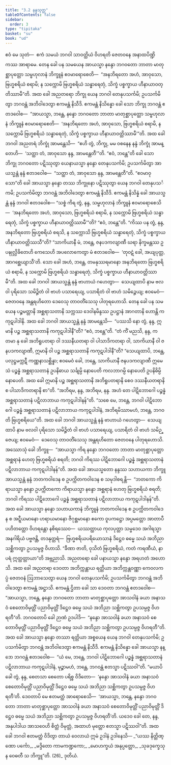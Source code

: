```yaml
---
title: "3.2 နန္ဒသုတ္တ"
tableOfContents: false
sidebar:
  order: 3
type: "tipitaka"
basket: "su"
book: "ud"
---
```



<DynamicBreadcrumb />

<Division number="22" book="ud">

<Paragraph number="158" book="ud">
ဧဝံ မေ သုတံ—  ဧကံ သမယံ ဘဂဝါ သာဝတ္ထိယံ ဝိဟရတိ ဇေတဝနေ အနာထပိဏ္ဍိကဿ အာရာမေ. တေန ခေါ ပန သမယေန အာယသ္မာ နန္ဒော ဘဂဝတော ဘာတာ မာတုစ္ဆာပုတ္တော သမ္ဗဟုလာနံ ဘိက္ခူနံ ဧဝမာရောစေတိ—  “အနဘိရတော အဟံ, အာဝုသော, ဗြဟ္မစရိယံ စရာမိ; န သက္ကောမိ ဗြဟ္မစရိယံ သန္ဓာရေတုံ, သိက္ခံ ပစ္စက္ခာယ ဟီနာယာဝတ္တိဿာမီ”တိ.
</Paragraph>

<Paragraph number="159" book="ud">
အထ ခေါ အညတရော ဘိက္ခု ယေန ဘဂဝါ တေနုပသင်္ကမိ; ဥပသင်္ကမိတွာ ဘဂဝန္တံ အဘိဝါဒေတွာ ဧကမန္တံ နိသီဒိ. ဧကမန္တံ နိသိန္နော ခေါ သော ဘိက္ခု ဘဂဝန္တံ ဧတဒဝေါစ—  “အာယသ္မာ, ဘန္တေ, နန္ဒော ဘဂဝတော ဘာတာ မာတုစ္ဆာပုတ္တော သမ္ဗဟုလာနံ ဘိက္ခူနံ ဧဝမာရောစေတိ—  ‘အနဘိရတော အဟံ, အာဝုသော, ဗြဟ္မစရိယံ စရာမိ, န သက္ကောမိ ဗြဟ္မစရိယံ သန္ဓာရေတုံ, သိက္ခံ ပစ္စက္ခာယ ဟီနာယာဝတ္တိဿာမီ’”တိ.
</Paragraph>

<Paragraph number="160" book="ud">
အထ ခေါ ဘဂဝါ အညတရံ ဘိက္ခုံ အာမန္တေသိ—  “ဧဟိ တွံ, ဘိက္ခု, မမ ဝစနေန နန္ဒံ ဘိက္ခုံ အာမန္တေဟိ—  ‘သတ္ထာ တံ, အာဝုသော နန္ဒ, အာမန္တေတီ’”တိ. “ဧဝံ, ဘန္တေ”တိ ခေါ သော ဘိက္ခု ဘဂဝတော ပဋိဿုတွာ ယေနာယသ္မာ နန္ဒော တေနုပသင်္ကမိ; ဥပသင်္ကမိတွာ အာယသ္မန္တံ နန္ဒံ ဧတဒဝေါစ—  “သတ္ထာ တံ, အာဝုသော နန္ဒ, အာမန္တေတီ”တိ.
</Paragraph>

<Paragraph number="161" book="ud">
“ဧဝမာဝုသော”တိ ခေါ အာယသ္မာ နန္ဒော တဿ ဘိက္ခုနော ပဋိဿုတွာ ယေန ဘဂဝါ တေနုပသင်္ကမိ; ဥပသင်္ကမိတွာ ဘဂဝန္တံ အဘိဝါဒေတွာ ဧကမန္တံ နိသီဒိ. ဧကမန္တံ နိသိန္နံ ခေါ အာယသ္မန္တံ နန္ဒံ ဘဂဝါ ဧတဒဝေါစ—
</Paragraph>

<Paragraph number="162" book="ud">
“သစ္စံ ကိရ တွံ, နန္ဒ, သမ္ဗဟုလာနံ ဘိက္ခူနံ ဧဝမာရောစေသိ—  ‘အနဘိရတော အဟံ, အာဝုသော, ဗြဟ္မစရိယံ စရာမိ, န သက္ကောမိ ဗြဟ္မစရိယံ သန္ဓာရေတုံ, သိက္ခံ ပစ္စက္ခာယ ဟီနာယာဝတ္တိဿာမီ’”တိ? “ဧဝံ, ဘန္တေ”တိ.
</Paragraph>

<Paragraph number="163" book="ud">
“ကိဿ ပန တွံ, နန္ဒ, အနဘိရတော ဗြဟ္မစရိယံ စရသိ, န သက္ကောသိ ဗြဟ္မစရိယံ သန္ဓာရေတုံ, သိက္ခံ ပစ္စက္ခာယ ဟီနာယာဝတ္တိဿသီ”တိ? “သာကိယာနီ မံ, ဘန္တေ, ဇနပဒကလျာဏီ ဃရာ နိက္ခမန္တဿ ဥပဍ္ဎုလ္လိခိတေဟိ ကေသေဟိ အပလောကေတွာ မံ ဧတဒဝေါစ—  ‘တုဝဋံ ခေါ, အယျပုတ္တ, အာဂစ္ဆေယျာသီ’တိ. သော ခေါ အဟံ, ဘန္တေ, တမနုဿရမာနော အနဘိရတော ဗြဟ္မစရိယံ စရာမိ, န သက္ကောမိ ဗြဟ္မစရိယံ သန္ဓာရေတုံ, သိက္ခံ ပစ္စက္ခာယ ဟီနာယာဝတ္တိဿာမီ”တိ.
</Paragraph>

<Paragraph number="164" book="ud">
အထ ခေါ ဘဂဝါ အာယသ္မန္တံ နန္ဒံ ဗာဟာယံ ဂဟေတွာ—  သေယျထာပိ နာမ ဗလဝါ ပုရိသော သမိဉ္ဇိတံ ဝါ ဗာဟံ ပသာရေယျ, ပသာရိတံ ဝါ ဗာဟံ သမိဉ္ဇေယျ; ဧဝမေဝံ—  ဇေတဝနေ အန္တရဟိတော ဒေဝေသု တာဝတိံသေသု ပါတုရဟောသိ.
</Paragraph>

<Paragraph number="165" book="ud">
တေန ခေါ ပန သမယေန ပဉ္စမတ္တာနိ အစ္ဆရာသတာနိ သက္ကဿ ဒေဝါနမိန္ဒဿ ဥပဋ္ဌာနံ အာဂတာနိ ဟောန္တိ ကကုဋပါဒါနိ. အထ ခေါ ဘဂဝါ အာယသ္မန္တံ နန္ဒံ အာမန္တေသိ—  “ပဿသိ နော တွံ, နန္ဒ, ဣမာနိ ပဉ္စ အစ္ဆရာသတာနိ ကကုဋပါဒါနီ”တိ? “ဧဝံ, ဘန္တေ”တိ.
</Paragraph>

<Paragraph number="166" book="ud">
“တံ ကိံ မညသိ, နန္ဒ, ကတမာ နု ခေါ အဘိရူပတရာ ဝါ ဒဿနီယတရာ ဝါ ပါသာဒိကတရာ ဝါ, သာကိယာနီ ဝါ ဇနပဒကလျာဏီ, ဣမာနိ ဝါ ပဉ္စ အစ္ဆရာသတာနိ ကကုဋပါဒါနီ”တိ? “သေယျထာပိ, ဘန္တေ, ပလုဋ္ဌမက္ကဋီ ကဏ္ဏနာသစ္ဆိန္နာ; ဧဝမေဝံ ခေါ, ဘန္တေ, သာကိယာနီ ဇနပဒကလျာဏီ ဣမေသံ ပဉ္စန္နံ အစ္ဆရာသတာနံ ဥပနိဓာယ သင်္ချမ္ပိ နောပေတိ ကလဘာဂမ္ပိ နောပေတိ ဥပနိဓိမ္ပိ နောပေတိ. အထ ခေါ ဣမာနိ ပဉ္စ အစ္ဆရာသတာနိ အဘိရူပတရာနိ စေဝ ဒဿနီယတရာနိ စ ပါသာဒိကတရာနိ စာ”တိ.
</Paragraph>

<Paragraph number="167" book="ud">
“အဘိရမ, နန္ဒ, အဘိရမ, နန္ဒ. အဟံ တေ ပါဋိဘောဂေါ ပဉ္စန္နံ အစ္ဆရာသတာနံ ပဋိလာဘာယ ကကုဋပါဒါနန်”တိ. “သစေ မေ, ဘန္တေ, ဘဂဝါ ပါဋိဘောဂေါ ပဉ္စန္နံ အစ္ဆရာသတာနံ ပဋိလာဘာယ ကကုဋပါဒါနံ, အဘိရမိဿာမဟံ, ဘန္တေ, ဘဂဝတိ ဗြဟ္မစရိယေ”တိ.
</Paragraph>

<Paragraph number="168" book="ud">
အထ ခေါ ဘဂဝါ အာယသ္မန္တံ နန္ဒံ ဗာဟာယံ ဂဟေတွာ—  သေယျထာပိ နာမ ဗလဝါ ပုရိသော သမိဉ္ဇိတံ ဝါ ဗာဟံ ပသာရေယျ, ပသာရိတံ ဝါ ဗာဟံ သမိဉ္ဇေယျ; ဧဝမေဝံ—  ဒေဝေသု တာဝတိံသေသု အန္တရဟိတော ဇေတဝနေ ပါတုရဟောသိ.
</Paragraph>

<Paragraph number="169" book="ud">
အဿောသုံ ခေါ ဘိက္ခူ—  “အာယသ္မာ ကိရ နန္ဒော ဘဂဝတော ဘာတာ မာတုစ္ဆာပုတ္တော အစ္ဆရာနံ ဟေတု ဗြဟ္မစရိယံ စရတိ; ဘဂဝါ ကိရဿ ပါဋိဘောဂေါ ပဉ္စန္နံ အစ္ဆရာသတာနံ ပဋိလာဘာယ ကကုဋပါဒါနန်”တိ.
</Paragraph>

<Paragraph number="170" book="ud">
အထ ခေါ အာယသ္မတော နန္ဒဿ သဟာယကာ ဘိက္ခူ အာယသ္မန္တံ နန္ဒံ ဘတကဝါဒေန စ ဥပက္ကိတကဝါဒေန စ သမုဒါစရန္တိ—  “ဘတကော ကိရာယသ္မာ နန္ဒော ဥပက္ကိတကော ကိရာယသ္မာ နန္ဒော အစ္ဆရာနံ ဟေတု ဗြဟ္မစရိယံ စရတိ; ဘဂဝါ ကိရဿ ပါဋိဘောဂေါ ပဉ္စန္နံ အစ္ဆရာသတာနံ ပဋိလာဘာယ ကကုဋပါဒါနန်”တိ.
</Paragraph>

<Paragraph number="171" book="ud">
အထ ခေါ အာယသ္မာ နန္ဒော သဟာယကာနံ ဘိက္ခူနံ ဘတကဝါဒေန စ ဥပက္ကိတကဝါဒေန စ အဋ္ဋီယမာနော ဟရာယမာနော ဇိဂုစ္ဆမာနော ဧကော ဝူပကဋ္ဌော အပ္ပမတ္တော အာတာပီ ပဟိတတ္တော ဝိဟရန္တော နစိရဿေဝ—  ယဿတ္ထာယ ကုလပုတ္တာ သမ္မဒေဝ အဂါရသ္မာ အနဂါရိယံ ပဗ္ဗဇန္တိ, တဒနုတ္တရံ—  ဗြဟ္မစရိယပရိယောသာနံ ဒိဋ္ဌေဝ ဓမ္မေ သယံ အဘိညာ သစ္ဆိကတွာ ဥပသမ္ပဇ္ဇ ဝိဟာသိ. “ခီဏာ ဇာတိ, ဝုသိတံ ဗြဟ္မစရိယံ, ကတံ ကရဏီယံ, နာပရံ ဣတ္ထတ္တာယာ”တိ အဗ္ဘညာသိ. အညတရော ခေါ ပနာယသ္မာ နန္ဒော အရဟတံ အဟောသိ.
</Paragraph>

<Paragraph number="172" book="ud">
အထ ခေါ အညတရာ ဒေဝတာ အဘိက္ကန္တာယ ရတ္တိယာ အဘိက္ကန္တဝဏ္ဏာ ကေဝလကပ္ပံ ဇေတဝနံ ဩဘာသေတွာ ယေန ဘဂဝါ တေနုပသင်္ကမိ; ဥပသင်္ကမိတွာ ဘဂဝန္တံ အဘိဝါဒေတွာ ဧကမန္တံ အဋ္ဌာသိ. ဧကမန္တံ ဌိတာ ခေါ သာ ဒေဝတာ ဘဂဝန္တံ ဧတဒဝေါစ—  “အာယသ္မာ, ဘန္တေ, နန္ဒော ဘဂဝတော ဘာတာ မာတုစ္ဆာပုတ္တော အာသဝါနံ ခယာ အနာသဝံ စေတောဝိမုတ္တိံ ပညာဝိမုတ္တိံ ဒိဋ္ဌေဝ ဓမ္မေ သယံ အဘိညာ သစ္ဆိကတွာ ဥပသမ္ပဇ္ဇ ဝိဟရတီ”တိ. ဘဂဝတောပိ ခေါ ဉာဏံ ဥဒပါဒိ—  “နန္ဒော အာသဝါနံ ခယာ အနာသဝံ စေတောဝိမုတ္တိံ ပညာဝိမုတ္တိံ ဒိဋ္ဌေဝ ဓမ္မေ သယံ အဘိညာ သစ္ဆိကတွာ ဥပသမ္ပဇ္ဇ ဝိဟရတီ”တိ.
</Paragraph>

<Paragraph number="173" book="ud">
အထ ခေါ အာယသ္မာ နန္ဒော တဿာ ရတ္တိယာ အစ္စယေန ယေန ဘဂဝါ တေနုပသင်္ကမိ; ဥပသင်္ကမိတွာ ဘဂဝန္တံ အဘိဝါဒေတွာ ဧကမန္တံ နိသီဒိ. ဧကမန္တံ နိသိန္နော ခေါ အာယသ္မာ နန္ဒော ဘဂဝန္တံ ဧတဒဝေါစ—  “ယံ မေ, ဘန္တေ, ဘဂဝါ ပါဋိဘောဂေါ ပဉ္စန္နံ အစ္ဆရာသတာနံ ပဋိလာဘာယ ကကုဋပါဒါနံ, မုဉ္စာမဟံ, ဘန္တေ, ဘဂဝန္တံ ဧတသ္မာ ပဋိဿဝါ”တိ. “မယာပိ ခေါ တွံ, နန္ဒ, စေတသာ စေတော ပရိစ္စ ဝိဒိတော—  ‘နန္ဒော အာသဝါနံ ခယာ အနာသဝံ စေတောဝိမုတ္တိံ ပညာဝိမုတ္တိံ ဒိဋ္ဌေဝ ဓမ္မေ သယံ အဘိညာ သစ္ဆိကတွာ ဥပသမ္ပဇ္ဇ ဝိဟရတီ’တိ. ဒေဝတာပိ မေ ဧတမတ္ထံ အာရောစေသိ—  ‘အာယသ္မာ, ဘန္တေ, နန္ဒော ဘဂဝတော ဘာတာ မာတုစ္ဆာပုတ္တော အာသဝါနံ ခယာ အနာသဝံ စေတောဝိမုတ္တိံ ပညာဝိမုတ္တိံ ဒိဋ္ဌေဝ ဓမ္မေ သယံ အဘိညာ သစ္ဆိကတွာ ဥပသမ္ပဇ္ဇ ဝိဟရတီ’တိ. ယဒေဝ ခေါ တေ, နန္ဒ, အနုပါဒါယ အာသဝေဟိ စိတ္တံ ဝိမုတ္တံ, အထာဟံ မုတ္တော ဧတသ္မာ ပဋိဿဝါ”တိ.
</Paragraph>

<Paragraph number="174" book="ud">
အထ ခေါ ဘဂဝါ ဧတမတ္ထံ ဝိဒိတွာ တာယံ ဝေလာယံ ဣမံ ဥဒါနံ ဥဒါနေသိ—
</Paragraph>

<Paragraph number="175" type="verses" book="ud">
_“ယဿ နိတ္တိဏ္ဏော ပင်္ကော,_  
_မဒ္ဒိတော ကာမကဏ္ဍကော;_  
_မောဟက္ခယံ အနုပ္ပတ္တော,_  
_သုခဒုက္ခေသု န ဝေဓတီ သ ဘိက္ခူ”တိ. (26)_  


</Paragraph>
</Division>

<Paragraph number="176" type="center" book="ud">
ဒုတိယံ.
</Paragraph>